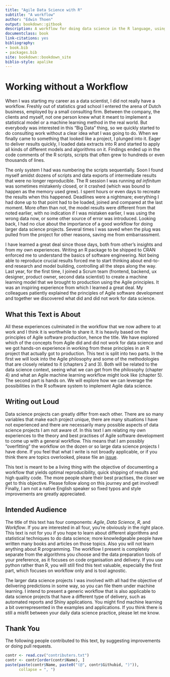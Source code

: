 ```yaml
--- 
title: "Agile Data Science with R"
subtitle: "A workflow"
author: "Edwin Thoen"
output: bookdown::gitbook
description: A workflow for doing data science in the R language, using Agile principles.
documentclass: book
link-citations: yes
bibliography:
- book.bib
- packages.bib
site: bookdown::bookdown_site
biblio-style: apalike
---
```


# Working without a Workflow

When I was starting my career as a data scientist, I did not really have a workflow. 
Freshly out of statistics grad school I entered the arena of Dutch business, employed by a small consulting firm. 
Between the company, the clients and myself, not one person knew what it meant to implement a statistical model or a machine learning method in the real world. 
But everybody was interested in this "Big Data" thing, so we quickly started to do consulting work without a clear idea what I was going to do. 
When we finally came to something that looked like a project, I plunged into it. 
Eager to deliver results quickly, I loaded data extracts into R and started to apply all kinds of different models and algorithms on it. 
Findings ended up in the code comments of the R scripts, scripts that often grew to hundreds or even thousands of lines. 

The only system I had was numbering the scripts sequentially. Soon I found myself amidst dozens of scripts and data exports of intermediate results that were no longer reproducible. The R session I was running *ad infinitum* was sometimes mistakenly closed, or it crashed (which was bound to happen as the memory used grew). I spent hours or even days to recreate the results when this happened. Deadlines were a nightmare; everything I had done up to that point had to be loaded, joined and compared at the last moment. More often than not, the model results were different from that noted earlier, with no indication if I was mistaken earlier, I was using the wrong data now, or some other source of error was introduced. Looking back, I had no clue about the importance of a good workflow for doing larger data science projects. Several times I was saved when the plug was pulled from the project for other reasons, saving me from embarrassment.

I have learned a great deal since those days, both from other's insights and from my own experiences. 
Writing an R package to be shipped to CRAN enforced me to understand the basics of software engineering. 
Not being able to reproduce crucial results forced me to start thinking about end-to-end research and model building, controlling all the steps along the way. 
Last year, for the first time, I joined a Scrum team (frontend, backend, ux designer, product owner, second data scientist) to create a machine learning model that we brought to production using the Agile principles. 
It was an inspiring experience from which I learned a great deal. 
My colleagues patiently explained the principles of Agile software development and together we discovered what did and did not work for data science.

## What this Text is About

All these experiences culminated in the workflow that we now adhere to at work and I think it is worthwhile to share it. 
It is heavily based on the principles of Agile software production, hence the title. 
We have explored which of the concepts from Agile did and did not work for data science and we got hands-on experience in working from these principles in an R project that actually got to production. 
This text is split into two parts. 
In the first we will look into the Agile philosophy and some of the methodologies that are closely related to it (chapters 2 and 3). 
Both will be related to the data science context, seeing what we can get from the philosophy (chapter 4) and what an Agile machine learning workflow might look like (chapter 5). 
The second part is hands on. We will explore how we can leverage the possibilities in the R software system to implement Agile data science.

## Writing out Loud

Data science projects can greatly differ from each other. 
There are so many variables that make each project unique, there are many situations I have not experienced and there are necessarily many possible aspects of data science projects I am not aware of. 
In this text I am relating my own experiences to the theory and best practises of Agile software development to come up with a general workflow. 
This means that I am possibly "overfitting" the workflow on the dozen or so large data science projects I have done. 
If you feel that what I write is not broadly applicable, or if you think there are topics overlooked, please file an [issue](https://github.com/EdwinTh/ADSwR). 

This text is meant to be a living thing with the objective of documenting a workflow that yields optimal reproducibility, quick shipping of results and high quality code. 
The more people share their best practises, the closer we get to this objective. 
Please follow along on this journey and get involved! 
Finally, I am not a native English speaker so fixed typos and style improvements are greatly appreciated.

## Intended Audience

The title of this text has four components: *Agile*, *Data Science*, *R*, and *Workflow*. 
If you are interested in all four, you're obviously in the right place. 
This text is not for you if you hope to learn about different algorithms and statistical techniques to do data science; more knowledgeable people have written many books and articles on those topics. 
Also you will not learn anything about R programming. 
The workflow I present is completely separate from the algorithms you choose and the data preparation tools of your preference, as it focuses on code organisation and delivery.
If you use python rather than R, you will still find this text valuable, especially the first part, which focuses on workflow only and is tool agnostic. 

The larger data science projects I was involved with all had the objective of delivering predictions in some way, so you can file them under machine learning. 
I intend to present a generic workflow that is also applicable to data science projects that have a different type of delivery, such as automated reports and Shiny applications. 
You might find machine learning a bit overrepresented in the examples and applications.
If you think there is still a misfit between your daily data science practice, please let me know.

## Thank You

The following people contributed to this text, by suggesting improvements or doing pull requests. 

```r
contr <- read.csv("contributers.txt")
contr <- contr[order(contr$Name), ]
paste(paste(contr$Name, paste0("(@", contr$Githubid, ")")),
      collapse = ", ")
```

